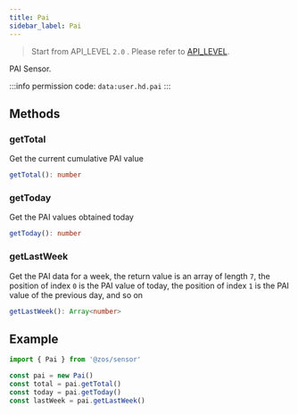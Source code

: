 ```yaml
---
title: Pai
sidebar_label: Pai
---
```


> Start from API_LEVEL `2.0` . Please refer to [API_LEVEL](../../../../guides/framework/device/compatibility.md).

PAI Sensor.

:::info
permission code: `data:user.hd.pai`
:::

## Methods

### getTotal

Get the current cumulative PAI value

```ts
getTotal(): number
```

### getToday

Get the PAI values obtained today

```ts
getToday(): number
```

### getLastWeek

Get the PAI data for a week, the return value is an array of length `7`, the position of index `0` is the PAI value of today, the position of index `1` is the PAI value of the previous day, and so on

```ts
getLastWeek(): Array<number>
```

## Example

```js
import { Pai } from '@zos/sensor'

const pai = new Pai()
const total = pai.getTotal()
const today = pai.getToday()
const lastWeek = pai.getLastWeek()
```
